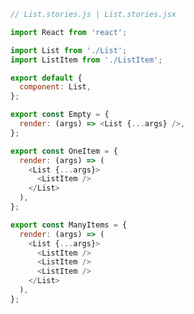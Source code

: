 ```js
// List.stories.js | List.stories.jsx

import React from 'react';

import List from './List';
import ListItem from './ListItem';

export default {
  component: List,
};

export const Empty = {
  render: (args) => <List {...args} />,
};

export const OneItem = {
  render: (args) => (
    <List {...args}>
      <ListItem />
    </List>
  ),
};

export const ManyItems = {
  render: (args) => (
    <List {...args}>
      <ListItem />
      <ListItem />
      <ListItem />
    </List>
  ),
};
```
